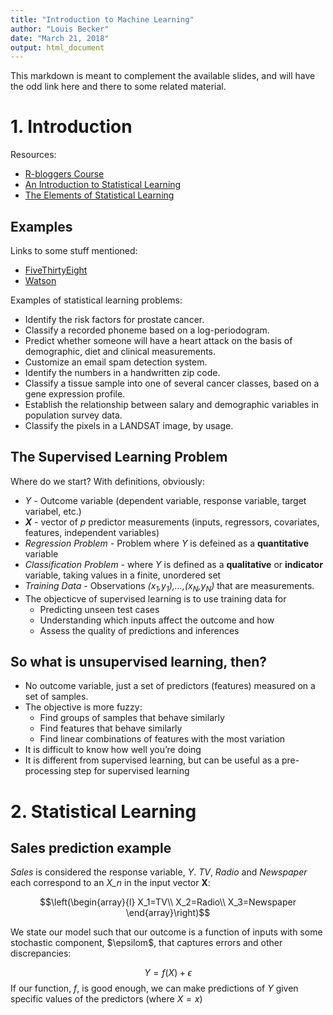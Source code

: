 ```yaml
---
title: "Introduction to Machine Learning"
author: "Louis Becker"
date: "March 21, 2018"
output: html_document
---
```




This markdown is meant to complement the available slides, and will have the odd link here and there to some related material. 

# 1. Introduction

Resources:

* [R-bloggers Course](https://www.r-bloggers.com/in-depth-introduction-to-machine-learning-in-15-hours-of-expert-videos/)
* [An Introduction to Statistical Learning](http://www-bcf.usc.edu/~gareth/ISL/)
* [The Elements of Statistical Learning](https://web.stanford.edu/~hastie/Papers/ESLII.pdf)

## Examples
Links to some stuff mentioned:

* [FiveThirtyEight](http://fivethirtyeight.com/)
* [Watson](https://www.ibm.com/watson/)

Examples of statistical learning problems:

* Identify the risk factors for prostate cancer.
* Classify a recorded phoneme based on a log-periodogram.
* Predict whether someone will have a heart attack on the basis of demographic, diet and clinical measurements.
* Customize an email spam detection system.
* Identify the numbers in a handwritten zip code.
* Classify a tissue sample into one of several cancer classes, based on a gene expression profile.
* Establish the relationship between salary and demographic variables in population survey data.
* Classify the pixels in a LANDSAT image, by usage.

## The Supervised Learning Problem

Where do we start? With definitions, obviously:

* *Y* - Outcome variable (dependent variable, response variable, target variabel, etc.)
* ***X*** - vector of *p* predictor measurements (inputs, regressors, covariates, features, independent variables)
* *Regression Problem* - Problem where *Y* is defeined as a **quantitative** variable
* *Classification Problem* - where *Y* is defined as a **qualitative** or **indicator** variable, taking values in a finite, unordered set
* *Training Data* - Observations *(x~1~,y~1~),...,(x~N~,y~N~)* that are measurements.
* The objecticve of supervised learning is to use training data for
    + Predicting unseen test cases
    + Understanding which inputs affect the outcome and how
    + Assess the quality of predictions and inferences

## So what is unsupervised learning, then?
* No outcome variable, just a set of predictors (features) measured on a set of samples.
* The objective is more fuzzy: 
    + Find groups of samples that behave similarly 
    + Find features that behave similarly 
    + Find linear combinations of features with the most variation
* It is difficult to know how well you're doing
* It is different from supervised learning, but can be useful as a pre-processing step for supervised learning

# 2. Statistical Learning

## Sales prediction example

*Sales* is considered the response variable, *Y*. *TV*, *Radio* and *Newspaper* each correspond to an *X_n* in the input vector **X**: 

$$\left(\begin{array}{l}
X_1=TV\\
X_2=Radio\\
X_3=Newspaper
\end{array}\right)$$

We state our model such that our outcome is a function of inputs with some stochastic component, $\epsilom$, that captures errors and other discrepancies:

$$Y = f(X) + \epsilon$$
If our function, $f$, is good enough, we can make predictions of $Y$ given specific values of the predictors (where $X=x$)








